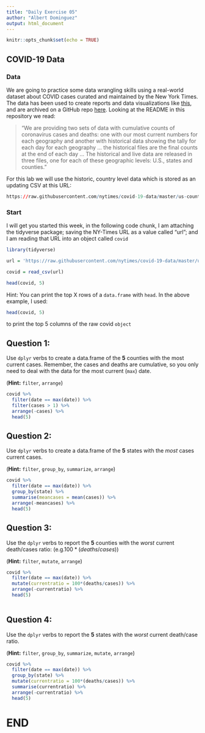 ```yaml
---
title: "Daily Exercise 05"
author: "Albert Dominguez"
output: html_document
---
```


```r
knitr::opts_chunk$set(echo = TRUE)
```

## COVID-19 Data

### Data

We are going to practice some data wrangling skills using a real-world dataset about COVID cases curated and maintained by the New York Times. The data has been used to create reports and data visualizations like [this](https://www.nytimes.com/interactive/2020/us/coronavirus-spread.html?referringSource=articleShare), and are archived on a GitHub repo [here](https://github.com/nytimes/covid-19-data). Looking at the README in this repository we read:

> "We are providing two sets of data with cumulative counts of coronavirus cases and deaths: one with our most current numbers for each geography and another with historical data showing the tally for each day for each geography ... the historical files are the final counts at the end of each day ... The historical and live data are released in three files, one for each of these geographic levels: U.S., states and counties."

For this lab we will use the historic, country level data which is stored as an updating CSV at this URL:


```r
https://raw.githubusercontent.com/nytimes/covid-19-data/master/us-counties.csv
```

### Start

I will get you started this week, in the following code chunk, I am attaching the tidyverse package; saving the NY-Times URL as a value called "url"; and I am reading that URL into an object called `covid`

```r
library(tidyverse)

url = 'https://raw.githubusercontent.com/nytimes/covid-19-data/master/us-counties.csv'

covid = read_csv(url)

head(covid, 5)
```

Hint: You can print the top X rows of a `data.frame` with `head`. In the above example, I used:

```r
head(covid, 5)
```

to print the top 5 columns of the raw covid `object` 

## Question 1: 

Use `dplyr` verbs to  create a data.frame of the **5** counties with the most current cases. Remember, the cases and deaths are cumulative, so you only need to deal with the data for the most current (`max`) date.

(**Hint:** `filter`, `arrange`)

```r
covid %>%
  filter(date == max(date)) %>% 
  filter(cases > 1) %>% 
  arrange(-cases) %>% 
  head(5)
```

## Question 2: 

Use `dplyr` verbs to create a data.frame of the **5** states with the _most_ cases current cases. 

(**Hint:** `filter`, `group_by`, `summarize`, `arrange`)

```r
covid %>% 
  filter(date == max(date)) %>% 
  group_by(state) %>% 
  summarise(meancases = mean(cases)) %>% 
  arrange(-meancases) %>% 
  head(5)
```

## Question 3: 

Use the `dplyr` verbs to report the **5** counties with the _worst_ current death/cases ratio: (e.g.$100* (deaths/cases)$)

(**Hint:** `filter`, `mutate`, `arrange`)

```r
covid %>% 
  filter(date == max(date)) %>% 
  mutate(currentratio = 100*(deaths/cases)) %>% 
  arrange(-currentratio) %>% 
  head(5)
  
```

## Question 4: 

Use the `dplyr` verbs to report the **5** states with the _worst_ current death/case ratio.

(**Hint:** `filter`, `group_by`, `summarize`, `mutate`, `arrange`)

```r
covid %>% 
  filter(date == max(date)) %>% 
  group_by(state) %>% 
  mutate(currentratio = 100*(deaths/cases)) %>% 
  summarise(currentratio) %>% 
  arrange(-currentratio) %>% 
  head(5)

```


# END



